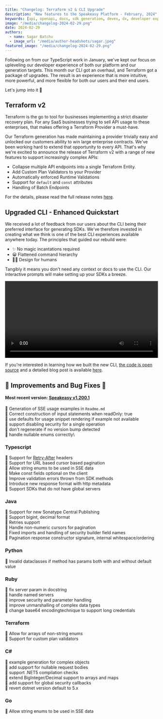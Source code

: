 ```yaml
---
title: "Changelog: Terraform v2 & CLI Upgrade"
description: "New features to the Speakeasy Platform - February, 2024"
keywords: [api, openapi, docs, sdk generation, devex, dx, developer experience]
image: "/media/changelog-2024-02-29.png"
date: 2024-02-29
authors:
  - name: Sagar Batchu
  - image_url: "/media/author-headshots/sagar.jpeg"
featured_image: "/media/changelog-2024-02-29.png"
---
```



Following on from our TypeScript work in January, we've kept our focus on upleveling our developer experience of both our platform and our generation targets. This month our CLI got an overhaul, and Terraform got a package of upgrades. The result is an experience that is more intuitive, more powerful, and more flexible for both our users and their end users.

Let's jump into it 🚀

## Terraform v2

Terraform is the go to tool for businesses implementing a strict disaster recovery plan.  For any SaaS businesses trying to sell API usage to these enterprises, that makes offering a Terraform Provider a must-have. 

Our Terraform generation has made maintaining a provider trivially easy and unlocked our customers ability to win large enterprise contracts. We've been working hard to extend that opportunity to every API. That's why we're excited to announce the release of Terraform v2 with a range of new features to support increasingly complex APIs:

- Collapse multiple API endpoints into a single Terraform Entity.
- Add Custom Plan Validators to your Provider
- Automatically enforced Runtime Validations
- Support for `default` and `const` attributes
- Handling of Batch Endpoints

For the details, please read the full release notes [here](/post/release-terraform-v2).

## Upgraded CLI - Enhanced Quickstart

We received a lot of feedback from our users about the CLI being their preferred interface for generating SDKs. We've therefore invested in creating what we think is one of the best CLI experiences available anywhere today. The principles that guided our rebuild were:

- ✨ No magic incantations required
- 😀 Flattened command hierarchy
- 👩‍🔧 Design for humans

Tangibly it means you don't need any context or docs to use the CLI. Our interactive prompts will make setting up your SDKs a breeze. 

<div className='mt-10'>
  <video controls={false} loop={true} autoPlay={true} width="100%" >
    <source src={ quickstart_url } type="video/mp4" />
  </video>
</div>

If you're interested in learning how we built the new CLI, [the code is open source](https://github.com/speakeasy-api/speakeasy) and a detailed blog post is available [here](/post/how-we-built-cli).

## 🚢 Improvements and Bug Fixes 🐛

#### Most recent version: [Speakeasy v1.200.1](https://github.com/speakeasy-api/speakeasy/releases/tag/v1.200.1)

🚢 Generation of SSE usage examples in `Readme.md`\
🐛 Correct construction of input statements when readOnly: true\
🚢 use defaults for usage snippet rendering if example not available\
🚢 support disabling security for a single operation\
🐛 don't regenerate if no version bump detected\
🐛 handle nullable enums correctly\

### Typescript

🚢 Support for [Retry-After](https://developer.mozilla.org/en-US/docs/Web/HTTP/Headers/Retry-After) headers\
🚢 Support for URL based cursor based pagination\
🚢 Allow string enums to be used in SSE data\
🚢 Make const fields optional on the client\
🚢 Improve validation errors thrown from SDK methods\
🚢 Introduce new response format with http metadata\
🚢 Support SDKs that do not have global servers

### Java

🚢 Support for new Sonatype Central Publishing\
🚢 Support bigint, decimal format\
🚢 Retries support\
🐛 Handle non-numeric cursors for pagination\
🐛 Fixed imports and handling of security builder field names\
🐛 Pagination response constructor signature, internal whitespace/ordering

### Python

🐛 Invalid dataclasses if method has params both with and without default value

### Ruby

🐛 fix server param in docstring\
🐛 handle named servers\
🐛 improve security and parameter handling\
🐛 improve unmarshalling of complex data types\
🐛 change base64 encodingtechnique to support long credentials

### Terraform

🚢 Allow for arrays of non-string enums\
🚢 Support for custom plan validators

### C#

🚢 example generation for complex objects\
🚢 add support for nullable request bodies\
🚢 support .NET5 compilation checks\
🚢 extend BigInteger/Decimal support to arrays and maps\
🚢 add support for global security callbacks\
🐛 revert dotnet version default to 5.x

### Go

🚢 Allow string enums to be used in SSE data




